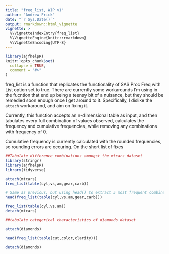 ```yaml
---
title: "freq_list, WIP v1"
author: "Andrew Frick"
date: "`r Sys.Date()`"
output: rmarkdown::html_vignette
vignette: >
  %\VignetteIndexEntry{freq_list}
  %\VignetteEngine{knitr::rmarkdown}
  %\VignetteEncoding{UTF-8}
---
```


```r
library(ajfhelpR)
knitr::opts_chunk$set(
  collapse = TRUE,
  comment = "#>"
)
```

freq_list is a function that replicates the functionality of SAS Proc Freq with List option set to true. There are currently some workarounds I'm using in the fucntion that end up being a teensy bit of a nuisance, but they should be remedied soon enough once I get around to it. Specifically, I dislike the `attach` workaround, and aim on fixing it.

Currently, this function accepts an n-dimensional table as input, and then tabulates every full combination of values observed, calculates the frequency and cumulative frequencies, while removing any combinations with frequency of 0.

Cumulative frequency is currently calculated with the rounded frequencies, so rounding errors are occuring. On the short list of fixes

```r
##Tabulate difference combinations amongst the mtcars dataset
library(stringr)
library(ajfhelpR)
library(tidyverse)

attach(mtcars)
freq_list(table(cyl,vs,am,gear,carb))

# Same as previous, but using head() to extract 5 most frequent combinations
head(freq_list(table(cyl,vs,am,gear,carb)))

freq_list(table(cyl,vs,am))
detach(mtcars)
```



```r
##tabulate categorical characteristics of diamonds dataset

attach(diamonds)

head(freq_list(table(cut,color,clarity)))

detach(diamonds)
```


